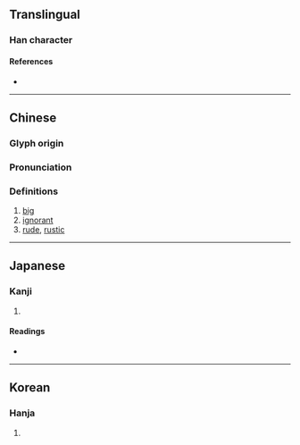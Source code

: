 {{character info/new}}
==Translingual==

===Han character===
{{Han char|rn=9|rad=人|as=06|sn=8|four=27220|canj=OBMR|ids=⿰亻同}}

====References====
* {{Han ref|kx=0102.120|dkj=00601|dj=0216.100|hdz=10148.020|uh=4F97|ud=20375|bh=CBBE|bd=52158}}

----

==Chinese==
{{zh-forms}}

===Glyph origin===
{{Han etym}}

===Pronunciation===
{{zh-pron
|m=dòng,tóng
|c=dung6,tung4
|mc=y
|oc=y
|ma=
|cat=a
}}

===Definitions===
{{zh-hanzi}}

# [[big]]
# [[ignorant]]
# [[rude]], [[rustic]]

----

==Japanese==

===Kanji===
{{ja-kanji|grade=|rs=人06}}

# {{defn|lang=ja|sort=人06}}

====Readings====
* {{ja-readings|on=[[とう]] (tō), [[つ]] (tsu), [[ず]] (zu), [[どう]] (dō)|kun=[[おろか]] (oroka), [[いたむ]] (itamu), [[かたち]] (katachi), [[なほい]] (nahoi), [[まこと]] (makoto), [[つつしむ]] (tsutsushimu)}}

----

==Korean==

===Hanja===
{{ko-hanja|hangeul=동|rv=dong|mr=tong}}

# {{defn|lang=ko|sort=人06}}